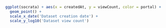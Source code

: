 ```r
ggplot(socrata) + aes(x = createdAt, y = viewCount, color = portal) +
  geom_point() +
  scale_x_date('Dataset creation date') +
  scale_y_log10('Dataset view count')
```
